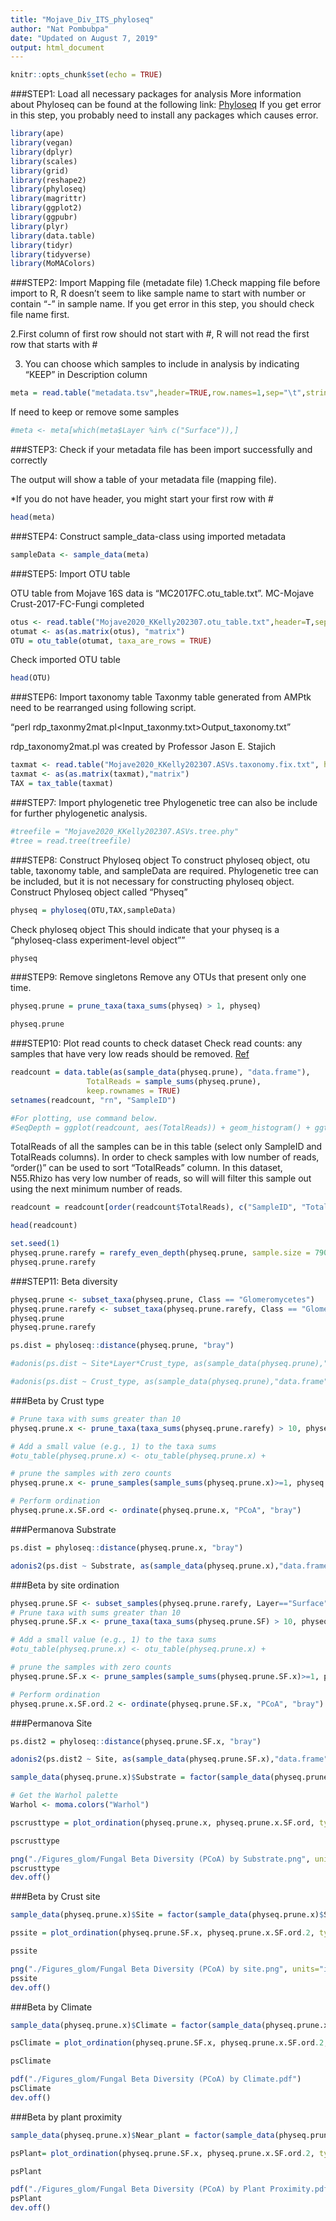 ```yaml
---
title: "Mojave_Div_ITS_phyloseq"
author: "Nat Pombubpa"
date: "Updated on August 7, 2019"
output: html_document
---
```


```r
knitr::opts_chunk$set(echo = TRUE)
```

###STEP1: Load all necessary packages for analysis
More information about Phyloseq can be found at the following link: [Phyloseq](https://joey711.github.io/phyloseq/)
If you get error in this step, you probably need to install any packages which causes error.

```r
library(ape)
library(vegan)
library(dplyr)
library(scales)
library(grid)
library(reshape2)
library(phyloseq)
library(magrittr)
library(ggplot2)
library(ggpubr)
library(plyr)
library(data.table)
library(tidyr)
library(tidyverse)
library(MoMAColors)

```


###STEP2: Import Mapping file (metadate file)
1.Check mapping file before import to R, R doesn’t seem to like sample name to start with number or contain “-” in sample name. If you get error in this step, you should check file name first.

2.First column of first row should not start with #, R will not read the first row that starts with #

3. You can choose which samples to include in analysis by indicating "KEEP" in Description column

```r
meta = read.table("metadata.tsv",header=TRUE,row.names=1,sep="\t",stringsAsFactors=FALSE)
```

If need to keep or remove some samples
```r
#meta <- meta[which(meta$Layer %in% c("Surface")),]
```

###STEP3: Check if your metadata file has been import successfully and correctly

The output will show a table of your metadata file (mapping file).

*If you do not have header, you might start your first row with #

```r
head(meta)
```

###STEP4: Construct sample_data-class using imported metadata

```r
sampleData <- sample_data(meta)
```

###STEP5: Import OTU table

OTU table from Mojave 16S data is “MC2017FC.otu_table.txt”.
MC-Mojave Crust-2017-FC-Fungi completed

```r
otus <- read.table("Mojave2020_KKelly202307.otu_table.txt",header=T,sep="\t",row.names=1)
otumat <- as(as.matrix(otus), "matrix")
OTU = otu_table(otumat, taxa_are_rows = TRUE)
```

Check imported OTU table

```r
head(OTU)
```

###STEP6: Import taxonomy table
Taxonmy table generated from AMPtk need to be rearranged using following script.

“perl rdp_taxonmy2mat.pl<Input_taxonmy.txt>Output_taxonomy.txt”

rdp_taxonomy2mat.pl was created by Professor Jason E. Stajich

```r
taxmat <- read.table("Mojave2020_KKelly202307.ASVs.taxonomy.fix.txt", header=T,sep="\t",row.names=1)
taxmat <- as(as.matrix(taxmat),"matrix")
TAX = tax_table(taxmat)
```

###STEP7: Import phylogenetic tree
Phylogenetic tree can also be include for further phylogenetic analysis.

```r
#treefile = "Mojave2020_KKelly202307.ASVs.tree.phy"
#tree = read.tree(treefile)
```

###STEP8: Construct Phyloseq object
To construct phyloseq object, otu table, taxonomy table, and sampleData are required. Phylogenetic tree can be included, but it is not necessary for constructing phyloseq object.
Construct Phyloseq object called "Physeq"

```r
physeq = phyloseq(OTU,TAX,sampleData)
```

Check phyloseq object
This should indicate that your physeq is a "phyloseq-class experiment-level object""

```r
physeq
```

###STEP9: Remove singletons
Remove any OTUs that present only one time.

```r
physeq.prune = prune_taxa(taxa_sums(physeq) > 1, physeq)
```

```r
physeq.prune
```

###STEP10: Plot read counts to check dataset
Check read counts: any samples that have very low reads should be removed.
[Ref](http://evomics.org/wp-content/uploads/2016/01/phyloseq-Lab-01-Answers.html)

```r
readcount = data.table(as(sample_data(physeq.prune), "data.frame"),
                 TotalReads = sample_sums(physeq.prune), 
                 keep.rownames = TRUE)
setnames(readcount, "rn", "SampleID")

#For plotting, use command below.
#SeqDepth = ggplot(readcount, aes(TotalReads)) + geom_histogram() + ggtitle("Sequencing Depth")
```

TotalReads of all the samples can be in this table (select only SampleID and TotalReads columns).
In order to check samples with low number of reads, "order()" can be used to sort "TotalReads" column.
In this dataset, N55.Rhizo has very low number of reads, so will will filter this sample out using the next minimum number of reads.
```r
readcount = readcount[order(readcount$TotalReads), c("SampleID", "TotalReads")]
```

```r
head(readcount)
```

```r
set.seed(1)
physeq.prune.rarefy = rarefy_even_depth(physeq.prune, sample.size = 7909, replace = FALSE, trimOTUs = FALSE)
physeq.prune.rarefy
```

###STEP11: Beta diversity
```r
physeq.prune <- subset_taxa(physeq.prune, Class == "Glomeromycetes")
physeq.prune.rarefy <- subset_taxa(physeq.prune.rarefy, Class == "Glomeromycetes")
physeq.prune 
physeq.prune.rarefy

ps.dist = phyloseq::distance(physeq.prune, "bray")
```

```r
#adonis(ps.dist ~ Site*Layer*Crust_type, as(sample_data(physeq.prune),"data.frame"))
```

```r
#adonis(ps.dist ~ Crust_type, as(sample_data(physeq.prune),"data.frame"))
```






###Beta by Crust type
```r
# Prune taxa with sums greater than 10
physeq.prune.x <- prune_taxa(taxa_sums(physeq.prune.rarefy) > 10, physeq.prune.rarefy)

# Add a small value (e.g., 1) to the taxa sums
#otu_table(physeq.prune.x) <- otu_table(physeq.prune.x) + 

# prune the samples with zero counts
physeq.prune.x <- prune_samples(sample_sums(physeq.prune.x)>=1, physeq.prune.x)

# Perform ordination
physeq.prune.x.SF.ord <- ordinate(physeq.prune.x, "PCoA", "bray")

```

###Permanova Substrate

```r

ps.dist = phyloseq::distance(physeq.prune.x, "bray")

adonis2(ps.dist ~ Substrate, as(sample_data(physeq.prune.x),"data.frame"))
```
###Beta by site ordination

```r

physeq.prune.SF <- subset_samples(physeq.prune.rarefy, Layer=="Surface")
# Prune taxa with sums greater than 10
physeq.prune.SF.x <- prune_taxa(taxa_sums(physeq.prune.SF) > 10, physeq.prune.SF)

# Add a small value (e.g., 1) to the taxa sums
#otu_table(physeq.prune.x) <- otu_table(physeq.prune.x) + 

# prune the samples with zero counts
physeq.prune.SF.x <- prune_samples(sample_sums(physeq.prune.SF.x)>=1, physeq.prune.SF.x)

# Perform ordination
physeq.prune.x.SF.ord.2 <- ordinate(physeq.prune.SF.x, "PCoA", "bray")

```
###Permanova Site

```r

ps.dist2 = phyloseq::distance(physeq.prune.SF.x, "bray")

adonis2(ps.dist2 ~ Site, as(sample_data(physeq.prune.SF.x),"data.frame"))
```

```r
sample_data(physeq.prune.x)$Substrate = factor(sample_data(physeq.prune.x)$Substrate, levels = c("Moss Crust","Subsurface", "Dirt", "Surface Sterile"))
```

```r

# Get the Warhol palette
Warhol <- moma.colors("Warhol")

```


```r
pscrusttype = plot_ordination(physeq.prune.x, physeq.prune.x.SF.ord, type = "Substrate", color = "Substrate")  + theme_bw() + ggtitle("Glomeromycete Beta Diversity (PCoA) by substrate") + theme(plot.title = element_text(hjust = 0.5)) + stat_ellipse(geom = "polygon", alpha = 1/12) + theme(panel.grid.major = element_blank(), panel.grid.minor = element_blank()) + geom_point(size=5) + scale_colour_manual(values = Warhol) + annotate("text", x = 1, y = 0.54, label = "PERMANOVA, p = 0.006")

pscrusttype

```
```r
png("./Figures_glom/Fungal Beta Diversity (PCoA) by Substrate.png", units="in", width = 8, height = 5, res = 300 )
pscrusttype
dev.off()
```
###Beta by Crust site

```r
sample_data(physeq.prune.x)$Site = factor(sample_data(physeq.prune.x)$Site, levels = c("CIMA", "AB", "ODLO", "TP", "TP2", "GMT"))
```




```r
pssite = plot_ordination(physeq.prune.SF.x, physeq.prune.x.SF.ord.2, type = "Site", color = "Site")  + theme_bw() + ggtitle("Glomeromycete Beta Diversity (PCoA) by Site") + theme(plot.title = element_text(hjust = 0.5)) + stat_ellipse(geom = "polygon", alpha = 1/12) + theme(panel.grid.major = element_blank(), panel.grid.minor = element_blank()) + geom_point(size=5) + scale_colour_manual(values = Warhol) + annotate("text", x = -.5, y = -.7, label = "PERMANOVA, p = 0.003")

pssite
```



```r
png("./Figures_glom/Fungal Beta Diversity (PCoA) by site.png", units="in", width = 8, height = 5, res = 300 )
pssite
dev.off()
```

###Beta by Climate



```r
sample_data(physeq.prune.x)$Climate = factor(sample_data(physeq.prune.x)$Climate, levels = c("Mojave_Desert","Colorado_Desert", "Coastal"))
```

```r
psClimate = plot_ordination(physeq.prune.SF.x, physeq.prune.x.SF.ord.2, type = "Climate", color = "Climate")  + theme_bw() + ggtitle("Fungal Beta Diversity (PCoA) by Climate") + theme(plot.title = element_text(hjust = 0.5)) + stat_ellipse(geom = "polygon", alpha = 1/12) + theme(panel.grid.major = element_blank(), panel.grid.minor = element_blank()) + geom_point(size=5) + scale_colour_manual(values = Warhol) 

psClimate
```

```r
pdf("./Figures_glom/Fungal Beta Diversity (PCoA) by Climate.pdf")
psClimate
dev.off()
```

###Beta by plant proximity

```r
sample_data(physeq.prune.x)$Near_plant = factor(sample_data(physeq.prune.x)$Near_plant, levels = c("Near_Plant","Not_Near"))
```


```r
psPlant= plot_ordination(physeq.prune.SF.x, physeq.prune.x.SF.ord.2, type = "Near_plant", color = "Near_plant")  + theme_bw() + ggtitle("Fungal Beta Diversity (PCoA) by plant proximity") + theme(plot.title = element_text(hjust = 0.5)) + stat_ellipse(geom = "polygon", alpha = 1/12) + theme(panel.grid.major = element_blank(), panel.grid.minor = element_blank()) + geom_point(size=5) + scale_colour_manual(values = Warhol) 

psPlant
```

```r
pdf("./Figures_glom/Fungal Beta Diversity (PCoA) by Plant Proximity.pdf")
psPlant
dev.off()
```


